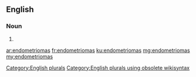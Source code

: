 ==English==

===Noun===
{{head|en}}

# {{plural of|endometrioma}}

[[Category:English plurals]][[Category:English plurals using obsolete wikisyntax]]

[[ar:endometriomas]]
[[fr:endometriomas]]
[[ku:endometriomas]]
[[mg:endometriomas]]
[[my:endometriomas]]